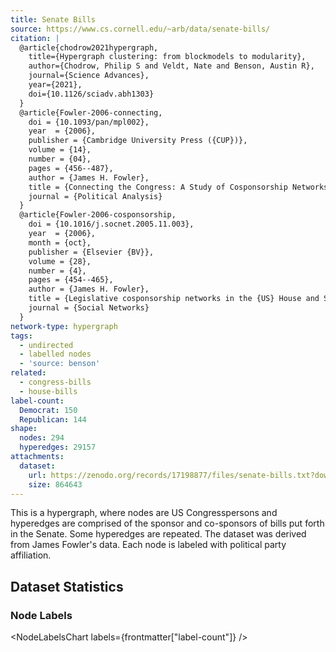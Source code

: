 ```yaml
---
title: Senate Bills
source: https://www.cs.cornell.edu/~arb/data/senate-bills/
citation: |
  @article{chodrow2021hypergraph,
    title={Hypergraph clustering: from blockmodels to modularity},
    author={Chodrow, Philip S and Veldt, Nate and Benson, Austin R},
    journal={Science Advances},
    year={2021},
    doi={10.1126/sciadv.abh1303}
  }
  @article{Fowler-2006-connecting,
    doi = {10.1093/pan/mpl002},
    year  = {2006},
    publisher = {Cambridge University Press ({CUP})},
    volume = {14},
    number = {04},
    pages = {456--487},
    author = {James H. Fowler},
    title = {Connecting the Congress: A Study of Cosponsorship Networks},
    journal = {Political Analysis}
  }
  @article{Fowler-2006-cosponsorship,
    doi = {10.1016/j.socnet.2005.11.003},
    year  = {2006},
    month = {oct},
    publisher = {Elsevier {BV}},
    volume = {28},
    number = {4},
    pages = {454--465},
    author = {James H. Fowler},
    title = {Legislative cosponsorship networks in the {US} House and Senate},
    journal = {Social Networks}
  }
network-type: hypergraph
tags:
  - undirected
  - labelled nodes
  - 'source: benson'
related:
  - congress-bills
  - house-bills
label-count:
  Democrat: 150
  Republican: 144
shape:
  nodes: 294
  hyperedges: 29157
attachments:
  dataset:
    url: https://zenodo.org/records/17198877/files/senate-bills.txt?download=1
    size: 864643
---
```



This is a hypergraph, where nodes are US Congresspersons and hyperedges are comprised of the sponsor and co-sponsors of bills put forth in the Senate.
Some hyperedges are repeated.
The dataset was derived from James Fowler's data.
Each node is labeled with political party affiliation.

## Dataset Statistics

<dl className="not-prose grid gap-5 sm:grid-cols-2">
  <Stat title="Nodes" value={formatNumber(frontmatter["shape"]["nodes"])} />
  <Stat title="Node Type" value="US Congressperson" />
  <Stat
    title="Hyperedges"
    value={formatNumber(frontmatter["shape"]["hyperedges"])}
  />
  <Stat title="Hyperedge Type" value="Sponsors of Bill" />
</dl>

### Node Labels

<NodeLabelsChart labels={frontmatter["label-count"]} />
